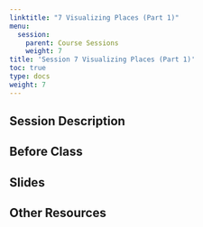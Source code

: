```yaml
---
linktitle: "7 Visualizing Places (Part 1)"
menu:
  session:
    parent: Course Sessions
    weight: 7
title: 'Session 7 Visualizing Places (Part 1)'
toc: true
type: docs
weight: 7
---
```


## Session Description


## Before Class

## Slides

## Other Resources